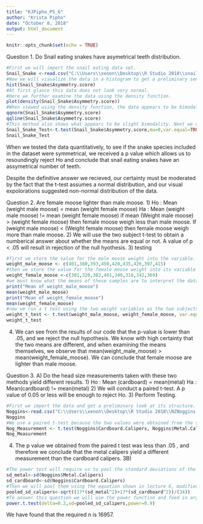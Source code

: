 ---
title: "KJPipho_PS_6"
author: "Krista Pipho"
date: "October 8, 2018"
output: html_document
---

```{r setup, include=FALSE}
knitr::opts_chunk$set(echo = TRUE)
```

Question 1.
Do Snail eating snakes have asymetrical teeth distribution. 

```{r}
#First we will import the snail eating data set.
Snail_Snake <-read.csv("C:\\Users\\xenon\\Desktop\\R Studio 2018\\snail-eating snakes.csv")
#Now we will visualize the data in a histogram to get a preliminary sense of whether it is normal.
hist(Snail_Snake$Asymmetry.score)
#At first glance this data does not look very normal.
#Here we further examine the data using the density function.
plot(density(Snail_Snake$Asymmetry.score))
#When viewed using the density function, the data appears to be bimodal, without much seperation between the modes. Further examination will involve looking at the qqnorm plot of this data.
qqnorm(Snail_Snake$Asymmetry.score)
qqline(Snail_Snake$Asymmetry.score)
#This method also shows what appears to be slight bimodality. Next we will perform a t-test to get a quantitative assessment of the data.Given that the assymetry score is right side tooth count minus left side tooth count, a symmetrical snake species would have a score of zero (due to having the same number of teeth on both sides.) Therefore our mu for this t test will be zero.
Snail_Snake_Test<-t.test(Snail_Snake$Asymmetry.score,mu=0,var.equal=TRUE)
Snail_Snake_Test

```
When we tested the data quantitatively, to see if the snake species included in the dataset were symmetrical, we received a p value which allows us to resoundingly reject Ho and conclude that snail eating snakes have an assymetrical number of teeth. 

Despite the definitive answer we recieved, our certainty must be moderated by the fact that the t-test assumes a normal distribution, and our visual expolorations suggested  non-normal distribution of the data. 

Question 2. 
Are female moose lighter than male moose. 
1) Ho : Mean (weight male moose) = mean (weight female moose)
Ha : Mean (weight male moose) != mean (weight female moose)
if mean (Weight male moose) > (weight female moose) then female moose weigh less than male moose. If (weight male moose) < (Weight female moose) then female moose weigh more than male moose.
2) We will use the two subject t-test to obtain a numberical answer about whether the means are equal or not. A value of p < .05 will result in rejection of the null hyothesis.
3) testing 
```{r}
#first we store the value for the male moose weight into the variable.
weight_male_moose <- c(401,380,393,450,420,435,426,397,415)
#then we store the value for the female moose weight into its variable
weight_female_moose <-c(301,320,382,401,349,318,342,369)
#we must know what the means of these samples are to interpret the data we get from the t-test, so we print these here.
print("Mean of weight_male_moose")
mean(weight_male_moose)
print("Mean of weight_female_moose")
mean(weight_female_moose)
#now we run a t test using the two weight variables as the two subjects and asking if the means are the same.
weight_t_test <- t.test(weight_male_moose, weight_female_moose, var.equal = TRUE)
weight_t_test

```
4) We can see from the results of our code that the p-value is lower than .05, and we reject the null hypothesis. We know with high certainty that the two means are different, and when examining the means themselves, we observe that mean(weight_male_moose) > mean(weight_female_moose). We can conclude that female moose are lighter than male moose.

Question 3. 
A) Do the head size measurements taken with these two methods yield different results.
  1) Ho : Mean (cardboard) = mean(metal)
  Ha : Mean(cardboard) != mean(metal)
  2) We will conduct a paired t-test. A p value of 0.05 or less will be enough to reject Ho. 
  3) Perform Testing.
```{r}
#First we import the data and get a preliminary look at its structure.
Noggins<-read.csv("C:\\Users\\xenon\\Desktop\\R Studio 2018\\NZNoggins.csv")
Noggins
#We use a paired t-test because the two values were obtained from the same subjects using different methods.
Nog_Measurement <- t.test(Noggins$Cardboard.Calipers, Noggins$Metal.Calipers, paired = TRUE)
Nog_Measurement
```
  4) The p value we obtained from the paired t test was less than .05 , and therefore we conclude that the metal calipers yield a different measurement than the cardboard calipers.
3B)

```{r}
#The power test will require us to pool the standard deviations of the two samples. First we will find the sd.
sd_metal<-sd(Noggins$Metal.Calipers)
sd_cardboard<-sd(Noggins$Cardboard.Calipers)
#Then we will pool them using the equation shown in lecture 6, modified for the larger n
pooled_sd_calipers<-sqrt((17*(sd_metal^2)+17*(sd_cardboard^2))/(34))
#To answer this question we will use the power function and feed in arguments denoting that our values are paired, the desired resolution, a desired power level describing our surety in the conclusion. 
power.t.test(delta=0.2,sd=pooled_sd_calipers,power=0.9)


```
We have found that the required n is 16957. 